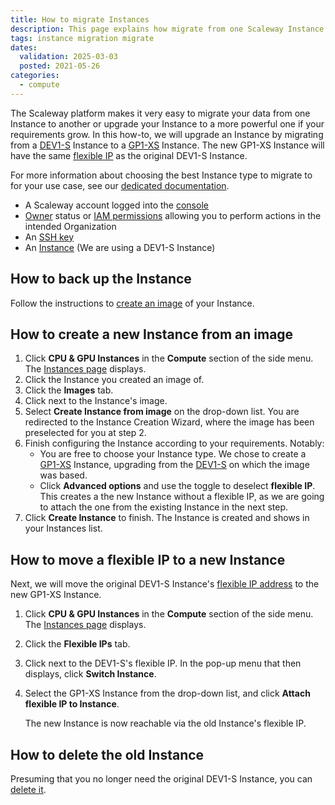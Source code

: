 ```yaml
---
title: How to migrate Instances
description: This page explains how migrate from one Scaleway Instance to another
tags: instance migration migrate
dates:
  validation: 2025-03-03
  posted: 2021-05-26
categories:
  - compute
---
```



The Scaleway platform makes it very easy to migrate your data from one Instance to another or upgrade your Instance to a more powerful one if your requirements grow. In this how-to, we will upgrade an Instance by migrating from a [DEV1-S](/instances/concepts/#development-instance) Instance to a [GP1-XS](/instances/reference-content/cost-optimized/#development-instances-and-general-purpose-instances) Instance. The new GP1-XS Instance will have the same [flexible IP](/instances/concepts/#flexible-ip) as the original DEV1-S Instance.

For more information about choosing the best Instance type to migrate to for your use case, see our [dedicated documentation](/instances/reference-content/choosing-instance-type/).

<Requirements />

- A Scaleway account logged into the [console](https://console.scaleway.com)
- [Owner](/iam/concepts/#owner) status or [IAM permissions](/iam/concepts/#permission) allowing you to perform actions in the intended Organization
- An [SSH key](/organizations-and-projects/how-to/create-ssh-key/)
- An [Instance](/instances/how-to/create-an-instance/) (We are using a DEV1-S Instance)

## How to back up the Instance

Follow the instructions to [create an image](/instances/how-to/create-a-backup/#how-to-create-an-image) of your Instance.

## How to create a new Instance from an image

1. Click **CPU & GPU Instances** in the **Compute** section of the side menu. The [Instances page](https://console.scaleway.com/instance/servers) displays.
2. Click the Instance you created an image of.
3. Click the **Images** tab.
4. Click <Icon name="more" /> next to the Instance's image.
5. Select **Create Instance from image** on the drop-down list. You are redirected to the Instance Creation Wizard, where the image has been preselected for you at step 2.
6. Finish configuring the Instance according to your requirements. Notably:
    - You are free to choose your Instance type. We chose to create a [GP1-XS](/instances/reference-content/cost-optimized/#development-instances-and-general-purpose-instances) Instance, upgrading from the [DEV1-S](/instances/concepts/#development-instance) on which the image was based.
    - Click **Advanced options** and use the <Icon name="toggle" /> toggle to deselect **flexible IP**. This creates a the new Instance without a flexible IP, as we are going to attach the one from the existing Instance in the next step.
7. Click **Create Instance** to finish. The Instance is created and shows in your Instances list.

## How to move a flexible IP to a new Instance

Next, we will move the original DEV1-S Instance's [flexible IP address](/instances/concepts/#flexible-ip) to the new GP1-XS Instance.

1. Click **CPU & GPU Instances** in the **Compute** section of the side menu. The [Instances page](https://console.scaleway.com/instance/servers) displays.
2. Click the **Flexible IPs** tab.
3. Click <Icon name="more" /> next to the DEV1-S's flexible IP. In the pop-up menu that then displays, click **Switch Instance**.
4. Select the GP1-XS Instance from the drop-down list, and click **Attach flexible IP to Instance**.

    The new Instance is now reachable via the old Instance's flexible IP.

## How to delete the old Instance

Presuming that you no longer need the original DEV1-S Instance, you can [delete it](/instances/how-to/delete-instance/).


